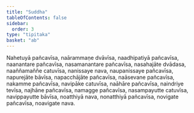 ```yaml
---
title: "Suddha"
tableOfContents: false
sidebar:
  order: 3
type: "tipitaka"
basket: "ab"
---
```



<DynamicBreadcrumb />

<Division number="63">

<Paragraph number="3091">
Nahetuyā pañcavīsa, naārammaṇe dvāvīsa, naadhipatiyā pañcavīsa, naanantare pañcavīsa, nasamanantare pañcavīsa, nasahajāte dvādasa, naaññamaññe catuvīsa, nanissaye nava, naupanissaye pañcavīsa, napurejāte bāvīsa, napacchājāte pañcavīsa, naāsevane pañcavīsa, nakamme pañcavīsa, navipāke catuvīsa, naāhāre pañcavīsa, naindriye tevīsa, najhāne pañcavīsa, namagge pañcavīsa, nasampayutte catuvīsa, navippayutte bāvīsa, noatthiyā nava, nonatthiyā pañcavīsa, novigate pañcavīsa, noavigate nava.
</Paragraph>
</Division>